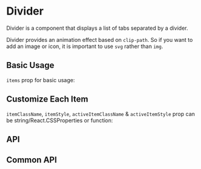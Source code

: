 
# Divider

Divider is a component that displays a list of tabs separated by a divider.

Divider provides an animation effect based on `clip-path`. So if you want to add an image or icon, it is important to use `svg` rather than `img`.

## Basic Usage

`items` prop for basic usage:

<Basics />

## Customize Each Item

`itemClassName`, `itemStyle`, `activeItemClassName` & `activeItemStyle` prop can be string/React.CSSProperties or function:

<Customize />

## API

<API />

## Common API

<CommonAPI />
